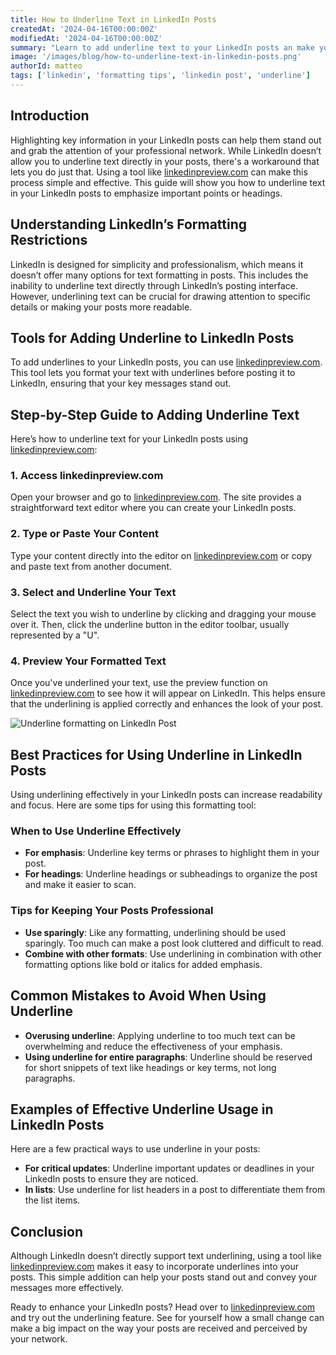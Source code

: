 ```yaml
---
title: How to Underline Text in LinkedIn Posts
createdAt: '2024-04-16T00:00:00Z'
modifiedAt: '2024-04-16T00:00:00Z'
summary: "Learn to add underline text to your LinkedIn posts an make your content stand out. Learn simple tips and tools to highlight key points and capture your audience's attention for better engagement."
image: '/images/blog/how-to-underline-text-in-linkedin-posts.png'
authorId: matteo
tags: ['linkedin', 'formatting tips', 'linkedin post', 'underline']
---
```


## Introduction
Highlighting key information in your LinkedIn posts can help them stand out and grab the attention of your professional network. While LinkedIn doesn’t allow you to underline text directly in your posts, there's a workaround that lets you do just that. Using a tool like [linkedinpreview.com](http://linkedinpreview.com/#tool) can make this process simple and effective. This guide will show you how to underline text in your LinkedIn posts to emphasize important points or headings.

<CtaCard
    title='Format and Preview your LinkedIn Posts with our Free Tool!'
    description='Add bold, underline, and emoji to your LinkedIn posts, and see how they look on desktop and mobile.'
    primaryButtonText='Use Our Free Tool'
    primaryButtonUrl='/#tool'
    pattern='circles'
    align='center'
/>

## Understanding LinkedIn’s Formatting Restrictions
LinkedIn is designed for simplicity and professionalism, which means it doesn’t offer many options for text formatting in posts. This includes the inability to underline text directly through LinkedIn’s posting interface. However, underlining text can be crucial for drawing attention to specific details or making your posts more readable.

## Tools for Adding Underline to LinkedIn Posts
To add underlines to your LinkedIn posts, you can use [linkedinpreview.com](http://linkedinpreview.com/#tool). This tool lets you format your text with underlines before posting it to LinkedIn, ensuring that your key messages stand out.

## Step-by-Step Guide to Adding Underline Text
Here’s how to underline text for your LinkedIn posts using [linkedinpreview.com](http://linkedinpreview.com/#tool):

### 1. Access linkedinpreview.com
Open your browser and go to [linkedinpreview.com](http://linkedinpreview.com/#tool). The site provides a straightforward text editor where you can create your LinkedIn posts.

### 2. Type or Paste Your Content
Type your content directly into the editor on [linkedinpreview.com](http://linkedinpreview.com/#tool) or copy and paste text from another document.

### 3. Select and Underline Your Text
Select the text you wish to underline by clicking and dragging your mouse over it. Then, click the underline button in the editor toolbar, usually represented by a "U".

### 4. Preview Your Formatted Text
Once you've underlined your text, use the preview function on [linkedinpreview.com](http://linkedinpreview.com/#tool) to see how it will appear on LinkedIn. This helps ensure that the underlining is applied correctly and enhances the look of your post.

<Image src='/images/blog/underline-example.png' alt='Underline formatting on LinkedIn Post' width={1500} height={500} />

## Best Practices for Using Underline in LinkedIn Posts
Using underlining effectively in your LinkedIn posts can increase readability and focus. Here are some tips for using this formatting tool:

### When to Use Underline Effectively
- **For emphasis**: Underline key terms or phrases to highlight them in your post.
- **For headings**: Underline headings or subheadings to organize the post and make it easier to scan.

<CtaCard
    title='Underline Text to LinkedIn Posts with our Free Tool!'
    description='Add bold, italic, and emoji to your LinkedIn posts, and see how they look on desktop and mobile.'
    primaryButtonText='Use Our Free Tool'
    primaryButtonUrl='/#tool'
    pattern='circles'
    align='center'
/>

### Tips for Keeping Your Posts Professional
- **Use sparingly**: Like any formatting, underlining should be used sparingly. Too much can make a post look cluttered and difficult to read.
- **Combine with other formats**: Use underlining in combination with other formatting options like bold or italics for added emphasis.

## Common Mistakes to Avoid When Using Underline
- **Overusing underline**: Applying underline to too much text can be overwhelming and reduce the effectiveness of your emphasis.
- **Using underline for entire paragraphs**: Underline should be reserved for short snippets of text like headings or key terms, not long paragraphs.

## Examples of Effective Underline Usage in LinkedIn Posts
Here are a few practical ways to use underline in your posts:
- **For critical updates**: Underline important updates or deadlines in your LinkedIn posts to ensure they are noticed.
- **In lists**: Use underline for list headers in a post to differentiate them from the list items.

## Conclusion
Although LinkedIn doesn’t directly support text underlining, using a tool like [linkedinpreview.com](http://linkedinpreview.com/#tool) makes it easy to incorporate underlines into your posts. This simple addition can help your posts stand out and convey your messages more effectively.

Ready to enhance your LinkedIn posts? Head over to [linkedinpreview.com](http://linkedinpreview.com/#tool) and try out the underlining feature. See for yourself how a small change can make a big impact on the way your posts are received and perceived by your network.

<CtaCard
    title='Format and Preview your LinkedIn Posts with our Free Tool!'
    description='Add bold, italic, and emoji to your LinkedIn posts, and see how they look on desktop and mobile.'
    primaryButtonText='Use Our Free Tool'
    primaryButtonUrl='/#tool'
    pattern='circles'
    align='center'
/>